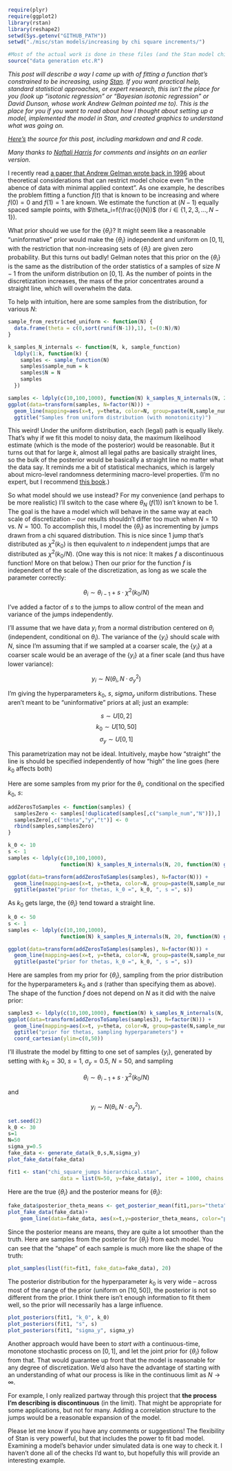 ```r
require(plyr)
require(ggplot2)
library(rstan)
library(reshape2)
setwd(Sys.getenv("GITHUB_PATH"))
setwd("./misc/stan models/increasing by chi square increments/")

#Most of the actual work is done in these files (and the Stan model chi_square_jumps hierarchical.stan). Check them out if you want the details:
source("data generation etc.R")
```

*This post will describe a way I came up with of fitting a function that's constrained to be increasing, using [Stan](http://mc-stan.org/). If you want practical help, standard statistical approaches, or expert research, this isn't the place for you (look up "isotonic regression" or "Bayesian isotonic regression" or David Dunson, whose work Andrew Gelman pointed me to). This is the place for you if you want to read about how I thought about setting up a model, implemented the model in Stan, and created graphics to understand what was going on.*

*[Here's](http://github.com/dchudz/misc/blob/master/stan%20models/increasing%20by%20chi%20square%20increments/bayesian%20isotonic%20regression%20by%20chi-square%20jumps.Rmd) the source for this post, including markdown and and R code.*

*Many thanks to [Naftali Harris](http://www.naftaliharris.com/) for comments and insights on an earlier version.*

I recently read [a paper that Andrew Gelman wrote back in 1996](http://www.stat.columbia.edu/~gelman/research/published/deep.pdf) about theoretical considerations that can restrict model choice even "in the abence of data with minimal applied context". As one example, he describes the problem fitting a function $f(t)$ that is known to be increasing and where $f(0)=0$ and $f(1)=1$ are known. We estimate the function at $(N-1)$ equally spaced sample points, with $\theta_i=f(\frac{i}{N})$ (for $i \in \{1,2,3,...,N-1\}$).

What prior should we use for the $\{\theta_i\}$? It might seem like a reasonable "uninformative" prior would make the $\{\theta_i\}$ independent and uniform on $[0,1]$, with the restriction that non-increasing sets of $\{\theta_i\}$ are given zero probability. But this turns out badly! Gelman notes that this prior on the $\{\theta_i\}$ is the same as the distribution of the order statistics of a samples of size $N-1$ from the uniform distribution on $[0,1]$. As the number of points in the discretization increases, the mass of the prior concentrates around a straight line, which will overwhelm the data.

To help with intuition, here are some samples from the distribution, for various $N$:

```r


sample_from_restricted_uniform <- function(N) {
  data.frame(theta = c(0,sort(runif(N-1)),1), t=(0:N)/N)
}

k_samples_N_internals <- function(N, k, sample_function)
  ldply(1:k, function(k) {
    samples <- sample_function(N)
    samples$sample_num = k
    samples$N = N
    samples
  })

samples <- ldply(c(10,100,1000), function(N) k_samples_N_internals(N, 20, sample_from_restricted_uniform))
ggplot(data=transform(samples, N=factor(N))) + 
  geom_line(mapping=aes(x=t, y=theta, color=N, group=paste(N,sample_num))) +
  ggtitle("Samples from uniform distribution (with monotonicity)")

```

This weird! Under the uniform distribution, each (legal) path is equally likely. That's why if we fit this model to noisy data, the maximum likelihood estimate (which is the mode of the posterior) would be reasonable. But it turns out that for large $k$, almost all legal paths are basically straight lines, so the bulk of the posterior would be basically a straight line no matter what the data say. It reminds me a bit of statistical mechanics, which is largely about micro-level randomness determining macro-level properties. (I'm no expert, but I recommend [this book](http://pages.physics.cornell.edu/~sethna/StatMech/).)

So what model should we use instead? For my convenience (and perhaps to be more realistic) I'll switch to the case where $\theta_N$ ($f(1)$) isn't known to be $1$. The goal is the have a model which will behave in the same way at each scale of discretization -- our results shouldn't differ too much when $N=10$ vs. $N=100$. To accomplish this, I model the $\{\theta_i\}$ as incrementing by jumps drawn from a chi squared distribution. This is nice since 1 jump that's distributed as $\chi^2(k_0)$ is then equivalent to  $n$ independent jumps that are distributed as $\chi^2(k_0/N)$. (One way this is not nice: It makes $f$ a discontinuous function! More on that below.) Then our prior for the function $f$ is independent of the scale of the discretization, as long as we scale the parameter correctly:

$$\theta_i \sim \theta_{i-1} + s \cdot \chi^2(k_0/N)$$ 

I've added a factor of $s$ to the jumps to allow control of the mean and variance of the jumps independently.

I'll assume that we have data $y_i$ from a normal distribution centered on $\theta_i$ (independent, conditional on $\theta_i$). The variance of the $\{y_i\}$  should scale with $N$, since I'm assuming that if we sampled at a coarser scale, the $\{y_i\}$ at a coarser scale would be an average of the $\{y_i\}$ at a finer scale (and thus have lower variance):

$$y_i \sim N(\theta_i, N \cdot \sigma_y^2)$$

I'm giving the hyperparameters $k_0$, $s$, $sigma_y$ uniform distributions. These aren't meant to be "uninformative" priors at all; just an example:

$$s \sim U[0,2]$$
$$k_0 \sim U[10,50]$$
$$\sigma_y \sim U[0,1]$$

This parametrization may not be ideal. Intuitively, maybe how "straight" the line is should be specified independently of how "high" the line goes (here $k_0$ affects both)

Here are some samples from my prior for the $\theta_i$, conditional on the specified $k_0$, $s$:

```r

addZerosToSamples <- function(samples) {
  samplesZero <- samples[!duplicated(samples[,c("sample_num","N")]),]
  samplesZero[,c("theta","y","t")] <- 0
  rbind(samples,samplesZero)
}

k_0 <- 10
s <- 1
samples <- ldply(c(10,100,1000), 
                 function(N) k_samples_N_internals(N, 20, function(N) generate_data(k_0, s, N, 1)))

ggplot(data=transform(addZerosToSamples(samples), N=factor(N))) + 
  geom_line(mapping=aes(x=t, y=theta, color=N, group=paste(N,sample_num))) +
  ggtitle(paste("prior for thetas, k_0 =", k_0, ", s =", s))
```

As $k_0$ gets large, the $\{\theta_i\}$ tend toward a straight line.

```r
k_0 <- 50
s <- 1
samples <- ldply(c(10,100,1000), 
                 function(N) k_samples_N_internals(N, 20, function(N) generate_data(k_0, s, N, 1)))

ggplot(data=transform(addZerosToSamples(samples), N=factor(N))) + 
  geom_line(mapping=aes(x=t, y=theta, color=N, group=paste(N,sample_num))) +
  ggtitle(paste("prior for thetas, k_0 =", k_0, ", s =", s))
```

Here are samples from my prior for $\{\theta_i\}$, sampling from the prior distribution for the hyperparameters $k_0$ and $s$ (rather than specifying them as above). The shape of the function $f$ does not depend on $N$ as it did with the naive prior:

```r
samples3 <- ldply(c(10,100,1000), function(N) k_samples_N_internals(N, 20, generate_data_including_hyperparameters))
ggplot(data=transform(addZerosToSamples(samples3), N=factor(N))) + 
  geom_line(mapping=aes(x=t, y=theta, color=N, group=paste(N,sample_num))) + 
  ggtitle("prior for thetas, sampling hyperparameters") +
  coord_cartesian(ylim=c(0,50))
```

I'll illustrate the model by fitting to one set of samples $\{y_i\}$, generated by setting with $k_0=30$, $s=1$, $\sigma_y=0.5$, $N=50$, and sampling 

$$\theta_i \sim \theta_{i-1} + s \cdot \chi^2(k_0/N)$$ 

and

$$y_i \sim N(\theta_i, N \cdot \sigma_y^2).$$


```r
set.seed(2)
k_0 <- 30
s=1
N=50
sigma_y=0.5
fake_data <- generate_data(k_0,s,N,sigma_y)
plot_fake_data(fake_data)

fit1 <- stan("chi_square_jumps hierarchical.stan", 
                 data = list(N=50, y=fake_data$y), iter = 1000, chains = 4)
```

Here are the true $\{\theta_i\}$ and the posterior means for $\{\theta_i\}$:

```r
fake_data$posterior_theta_means <- get_posterior_mean(fit1,pars="theta")[,5]
plot_fake_data(fake_data)+
    geom_line(data=fake_data, aes(x=t,y=posterior_theta_means, color="posterior theta means"))
```

Since the posterior means are means, they are quite a lot smoother than the truth. Here are samples from the posterior for $\{\theta_i\}$ from each model. You can see that the "shape" of each sample is much more like the shape of the truth:

```r
plot_samples(list(fit=fit1, fake_data=fake_data), 20)
```

The posterior distribution for the hyperparameter $k_0$ is very wide -- across most of the range of the prior (uniform on $[10,50]$), the posterior is not so different from the prior. I think there isn't enough information to fit them well, so the prior will necessarily has a large influence.

```r
plot_posteriors(fit1, "k_0", k_0)
plot_posteriors(fit1, "s", s)
plot_posteriors(fit1, "sigma_y", sigma_y)

```

Another approach would have been to *start with* a continuous-time, monotone stochastic process on $[0, 1]$, and let the joint prior for $\{\theta_i\}$ follow from that. That would guarantee up front that the model is reasonable for any degree of discretization. We'd also have the advantage of starting with an understanding of what our process is like in the continuous limit as $N \rightarrow \infty$.

For example, I only realized partway through this project that **the process I'm describing is discontinuous** (in the limit). That might be appropriate for some applications, but not for many. Adding a correlation structure to the jumps would be a reasonable expansion of the model. 

Please let me know if you have any comments or suggestions! The flexibility of Stan is very powerful, but that includes the power to fit bad model. Examining a model's behavior under simulated data is one way to check it. I haven't done all of the checks I'd want to, but hopefully this will provide an interesting example.
